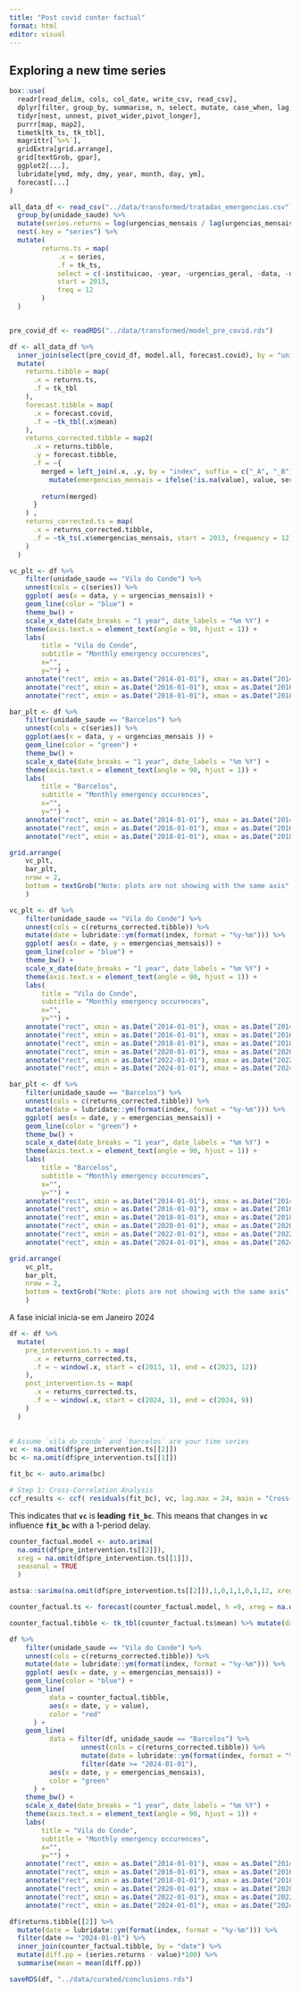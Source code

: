 ```yaml
---
title: "Post covid conter factual"
format: html
editor: visual
---
```


## Exploring a new time series

```r

box::use(
  readr[read_delim, cols, col_date, write_csv, read_csv],
  dplyr[filter, group_by, summarise, n, select, mutate, case_when, lag, first, ungroup, arrange, pull, inner_join, left_join],
  tidyr[nest, unnest, pivot_wider,pivot_longer],
  purrr[map, map2],
  timetk[tk_ts, tk_tbl],
  magrittr[`%>%`],
  gridExtra[grid.arrange],
  grid[textGrob, gpar],
  ggplot2[...],
  lubridate[ymd, mdy, dmy, year, month, day, ym],
  forecast[...]
)

```

```r

all_data_df <- read_csv("../data/transformed/tratadas_emergencias.csv") %>% 
  group_by(unidade_saude) %>% 
  mutate(series.returns = log(urgencias_mensais / lag(urgencias_mensais))) %>% 
  nest(.key = "series") %>% 
  mutate(
        returns.ts = map(
            .x = series,
            .f = tk_ts,
            select = c(-instituicao, -year, -urgencias_geral, -data, -urgencias_mensais),
            start = 2013,
            freq = 12
        )
  )


pre_covid_df <- readRDS("../data/transformed/model_pre_covid.rds")

df <- all_data_df %>%
  inner_join(select(pre_covid_df, model.all, forecast.covid), by = "unidade_saude") %>% 
  mutate(
    returns.tibble = map(
      .x = returns.ts,
      .f = tk_tbl
    ),
    forecast.tibble = map(
      .x = forecast.covid,
      .f = ~tk_tbl(.x$mean)
    ),
    returns_corrected.tibble = map2(
      .x = returns.tibble,
      .y = forecast.tibble,
      .f = ~{
        merged = left_join(.x, .y, by = "index", suffix = c("_A", "_B")) %>% 
          mutate(emergencias_mensais = ifelse(!is.na(value), value, series.returns)) 
        
        return(merged)
      }
    ) ,
    returns_corrected.ts = map(
      .x = returns_corrected.tibble,
      .f = ~tk_ts(.x$emergencias_mensais, start = 2013, frequency = 12)
    )
  )

```

```r

vc_plt <- df %>% 
    filter(unidade_saude == "Vila do Conde") %>%
    unnest(cols = c(series)) %>%  
    ggplot( aes(x = data, y = urgencias_mensais)) +
    geom_line(color = "blue") +
    theme_bw() +
    scale_x_date(date_breaks = "1 year", date_labels = "%m %Y") +
    theme(axis.text.x = element_text(angle = 90, hjust = 1)) +
    labs(
        title = "Vila do Conde",
        subtitle = "Monthly emergency occurences",
        x="",
        y="") +
    annotate("rect", xmin = as.Date("2014-01-01"), xmax = as.Date("2014-12-31"), ymin = -Inf, ymax = Inf, alpha = 0.3, fill = "lightgray") +
    annotate("rect", xmin = as.Date("2016-01-01"), xmax = as.Date("2016-12-31"), ymin = -Inf, ymax = Inf, alpha = 0.3, fill = "lightgray") +
    annotate("rect", xmin = as.Date("2018-01-01"), xmax = as.Date("2018-12-31"), ymin = -Inf, ymax = Inf, alpha = 0.3, fill = "lightgray")  

bar_plt <- df %>% 
    filter(unidade_saude == "Barcelos") %>%
    unnest(cols = c(series)) %>%  
    ggplot(aes(x = data, y = urgencias_mensais )) +
    geom_line(color = "green") +
    theme_bw() +
    scale_x_date(date_breaks = "1 year", date_labels = "%m %Y") +
    theme(axis.text.x = element_text(angle = 90, hjust = 1)) +
    labs(
        title = "Barcelos",
        subtitle = "Monthly emergency occurences",
        x="",
        y="") +
    annotate("rect", xmin = as.Date("2014-01-01"), xmax = as.Date("2014-12-31"), ymin = -Inf, ymax = Inf, alpha = 0.3, fill = "lightgray") +
    annotate("rect", xmin = as.Date("2016-01-01"), xmax = as.Date("2016-12-31"), ymin = -Inf, ymax = Inf, alpha = 0.3, fill = "lightgray") +
    annotate("rect", xmin = as.Date("2018-01-01"), xmax = as.Date("2018-12-31"), ymin = -Inf, ymax = Inf, alpha = 0.3, fill = "lightgray")  

grid.arrange(
    vc_plt, 
    bar_plt, 
    nrow = 2,
    bottom = textGrob("Note: plots are not showing with the same axis", gp = gpar(fontsize = 10, fontface = "italic"))
    )
```

```r

vc_plt <- df %>% 
    filter(unidade_saude == "Vila do Conde") %>%
    unnest(cols = c(returns_corrected.tibble)) %>%  
    mutate(date = lubridate::ym(format(index, format = "%y-%m"))) %>%  
    ggplot( aes(x = date, y = emergencias_mensais)) +
    geom_line(color = "blue") +
    theme_bw() +
    scale_x_date(date_breaks = "1 year", date_labels = "%m %Y") +
    theme(axis.text.x = element_text(angle = 90, hjust = 1)) +
    labs(
        title = "Vila do Conde",
        subtitle = "Monthly emergency occurences",
        x="",
        y="") +
    annotate("rect", xmin = as.Date("2014-01-01"), xmax = as.Date("2014-12-31"), ymin = -Inf, ymax = Inf, alpha = 0.3, fill = "lightgray") +
    annotate("rect", xmin = as.Date("2016-01-01"), xmax = as.Date("2016-12-31"), ymin = -Inf, ymax = Inf, alpha = 0.3, fill = "lightgray") +
    annotate("rect", xmin = as.Date("2018-01-01"), xmax = as.Date("2018-12-31"), ymin = -Inf, ymax = Inf, alpha = 0.3, fill = "lightgray") +
    annotate("rect", xmin = as.Date("2020-01-01"), xmax = as.Date("2020-12-31"), ymin = -Inf, ymax = Inf, alpha = 0.3, fill = "lightgray")  +
    annotate("rect", xmin = as.Date("2022-01-01"), xmax = as.Date("2022-12-31"), ymin = -Inf, ymax = Inf, alpha = 0.3, fill = "lightgray")  +
    annotate("rect", xmin = as.Date("2024-01-01"), xmax = as.Date("2024-09-30"), ymin = -Inf, ymax = Inf, alpha = 0.3, fill = "lightgray")  

bar_plt <- df %>% 
    filter(unidade_saude == "Barcelos") %>%
    unnest(cols = c(returns_corrected.tibble)) %>%  
    mutate(date = lubridate::ym(format(index, format = "%y-%m"))) %>%  
    ggplot( aes(x = date, y = emergencias_mensais)) +
    geom_line(color = "green") +
    theme_bw() +
    scale_x_date(date_breaks = "1 year", date_labels = "%m %Y") +
    theme(axis.text.x = element_text(angle = 90, hjust = 1)) +
    labs(
        title = "Barcelos",
        subtitle = "Monthly emergency occurences",
        x="",
        y="") +
    annotate("rect", xmin = as.Date("2014-01-01"), xmax = as.Date("2014-12-31"), ymin = -Inf, ymax = Inf, alpha = 0.3, fill = "lightgray") +
    annotate("rect", xmin = as.Date("2016-01-01"), xmax = as.Date("2016-12-31"), ymin = -Inf, ymax = Inf, alpha = 0.3, fill = "lightgray") +
    annotate("rect", xmin = as.Date("2018-01-01"), xmax = as.Date("2018-12-31"), ymin = -Inf, ymax = Inf, alpha = 0.3, fill = "lightgray") +
    annotate("rect", xmin = as.Date("2020-01-01"), xmax = as.Date("2020-12-31"), ymin = -Inf, ymax = Inf, alpha = 0.3, fill = "lightgray")  +
    annotate("rect", xmin = as.Date("2022-01-01"), xmax = as.Date("2022-12-31"), ymin = -Inf, ymax = Inf, alpha = 0.3, fill = "lightgray")  +
    annotate("rect", xmin = as.Date("2024-01-01"), xmax = as.Date("2024-09-30"), ymin = -Inf, ymax = Inf, alpha = 0.3, fill = "lightgray")   

grid.arrange(
    vc_plt, 
    bar_plt, 
    nrow = 2,
    bottom = textGrob("Note: plots are not showing with the same axis", gp = gpar(fontsize = 10, fontface = "italic"))
    )

```

A fase inicial inicia-se em Janeiro 2024

```r

df <- df %>% 
  mutate(
    pre_intervention.ts = map(
      .x = returns_corrected.ts,
      .f = ~ window(.x, start = c(2013, 1), end = c(2023, 12))
    ),
    post_intervention.ts = map(
      .x = returns_corrected.ts,
      .f = ~ window(.x, start = c(2024, 1), end = c(2024, 9))
    )
  )
  

```

```r

# Assume `vila_do_conde` and `barcelos` are your time series
vc <- na.omit(df$pre_intervention.ts[[2]])
bc <- na.omit(df$pre_intervention.ts[[1]])

fit_bc <- auto.arima(bc)

# Step 1: Cross-Correlation Analysis
ccf_results <- ccf( residuals(fit_bc), vc, lag.max = 24, main = "Cross-Correlation")

```

This indicates that **`vc`** is **leading** **`fit_bc`**. This means that changes in **`vc`** influence **`fit_bc`** with a 1-period delay.

```r

counter_factual.model <- auto.arima(
  na.omit(df$pre_intervention.ts[[2]]), 
  xreg = na.omit(df$pre_intervention.ts[[1]]), 
  seasonal = TRUE
  )

```

```r
astsa::sarima(na.omit(df$pre_intervention.ts[[2]]),1,0,1,1,0,1,12, xreg = na.omit(df$pre_intervention.ts[[1]]), no.constant = TRUE)
```

```r

counter_factual.ts <- forecast(counter_factual.model, h =9, xreg = na.omit(df$post_intervention.ts[[1]]))

counter_factual.tibble <- tk_tbl(counter_factual.ts$mean) %>% mutate(date = lubridate::ym(format(index, format = "%y-%m")))

```

```r

df %>% 
    filter(unidade_saude == "Vila do Conde") %>%
    unnest(cols = c(returns_corrected.tibble)) %>%  
    mutate(date = lubridate::ym(format(index, format = "%y-%m"))) %>%  
    ggplot( aes(x = date, y = emergencias_mensais)) +
    geom_line(color = "blue") +
    geom_line(
          data = counter_factual.tibble,
          aes(x = date, y = value),
          color = "red"
      ) +
    geom_line(
          data = filter(df, unidade_saude == "Barcelos") %>%
                  unnest(cols = c(returns_corrected.tibble)) %>%  
                  mutate(date = lubridate::ym(format(index, format = "%y-%m"))) %>% 
                  filter(date >= "2024-01-01"),
          aes(x = date, y = emergencias_mensais),
          color = "green"
      ) +
    theme_bw() +
    scale_x_date(date_breaks = "1 year", date_labels = "%m %Y") +
    theme(axis.text.x = element_text(angle = 90, hjust = 1)) +
    labs(
        title = "Vila do Conde",
        subtitle = "Monthly emergency occurences",
        x="",
        y="") +
    annotate("rect", xmin = as.Date("2014-01-01"), xmax = as.Date("2014-12-31"), ymin = -Inf, ymax = Inf, alpha = 0.3, fill = "lightgray") +
    annotate("rect", xmin = as.Date("2016-01-01"), xmax = as.Date("2016-12-31"), ymin = -Inf, ymax = Inf, alpha = 0.3, fill = "lightgray") +
    annotate("rect", xmin = as.Date("2018-01-01"), xmax = as.Date("2018-12-31"), ymin = -Inf, ymax = Inf, alpha = 0.3, fill = "lightgray") +
    annotate("rect", xmin = as.Date("2020-01-01"), xmax = as.Date("2020-12-31"), ymin = -Inf, ymax = Inf, alpha = 0.3, fill = "lightgray")  +
    annotate("rect", xmin = as.Date("2022-01-01"), xmax = as.Date("2022-12-31"), ymin = -Inf, ymax = Inf, alpha = 0.3, fill = "lightgray")  +
    annotate("rect", xmin = as.Date("2024-01-01"), xmax = as.Date("2024-09-30"), ymin = -Inf, ymax = Inf, alpha = 0.3, fill = "lightgray")  

```

```r

df$returns.tibble[[2]] %>% 
  mutate(date = lubridate::ym(format(index, format = "%y-%m"))) %>% 
  filter(date >= "2024-01-01") %>% 
  inner_join(counter_factual.tibble, by = "date") %>% 
  mutate(diff.pp = (series.returns - value)*100) %>% 
  summarise(mean = mean(diff.pp))

```

```r

saveRDS(df, "../data/curated/conclusions.rds")

```
